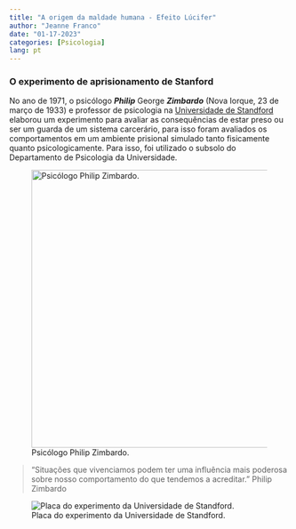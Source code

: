 ---
title: "A origem da maldade humana - Efeito Lúcifer"
author: "Jeanne Franco"
date: "01-17-2023"
categories: [Psicologia]
lang: pt
---

### O experimento de aprisionamento de Stanford

No ano de 1971, o psicólogo ***Philip*** George ***Zimbardo*** (Nova Iorque, 23 de março de 1933) e professor de psicologia na [Universidade de Standford](https://psychology.stanford.edu/people/philip-zimbardo) elaborou um experimento para avaliar as consequências de estar preso ou ser um guarda de um sistema carcerário, para isso foram avaliados os comportamentos em um ambiente prisional simulado tanto fisicamente quanto psicologicamente. Para isso, foi utilizado o subsolo do Departamento de Psicologia da Universidade.

![Psicólogo Philip Zimbardo.](images/zimbardo.png){width="500"}

> "Situações que vivenciamos podem ter uma influência mais poderosa sobre nosso comportamento do que tendemos a acreditar." Philip Zimbardo

![Placa do experimento da Universidade de Standford.](images/plaque.jpg)

